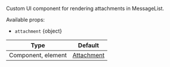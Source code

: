 Custom UI component for rendering attachments in MessageList.

Available props:

- `attachment` {object}

| Type | Default |
| ------------------ | ------------ |
| Component, element | [Attachment](/reactnative/ui-components/attachment) |
